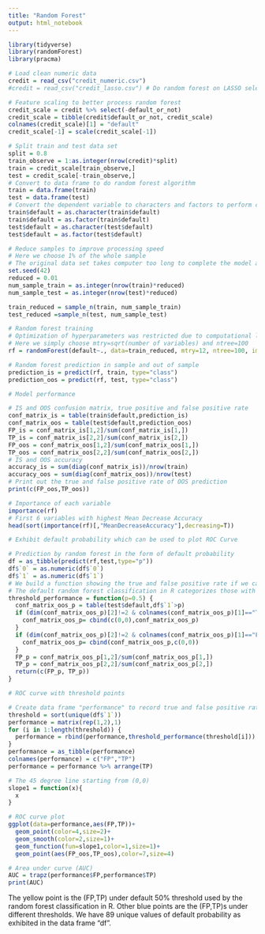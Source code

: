 ---
title: "Random Forest"
output: html_notebook
---

```{r}
library(tidyverse)
library(randomForest)
library(pracma)
```

```{r}
# Load clean numeric data
credit = read_csv("credit_numeric.csv")
#credit = read_csv("credit_lasso.csv") # Do random forest on LASSO selected variables 
```

```{r}
# Feature scaling to better process random forest
credit_scale = credit %>% select(-default_or_not)
credit_scale = tibble(credit$default_or_not, credit_scale)
colnames(credit_scale)[1] = "default"
credit_scale[-1] = scale(credit_scale[-1])
```

```{r}
# Split train and test data set
split = 0.8
train_observe = 1:as.integer(nrow(credit)*split)
train = credit_scale[train_observe,]
test = credit_scale[-train_observe,]
# Convert to data frame to do random forest algorithm
train = data.frame(train)
test = data.frame(test)
# Convert the dependent variable to characters and factors to perform classification
train$default = as.character(train$default)
train$default = as.factor(train$default)
test$default = as.character(test$default)
test$default = as.factor(test$default)
```

```{r}
# Reduce samples to improve processing speed
# Here we choose 1% of the whole sample
# The original data set takes computer too long to complete the model algorithm
set.seed(42)
reduced = 0.01
num_sample_train = as.integer(nrow(train)*reduced) 
num_sample_test = as.integer(nrow(test)*reduced)

train_reduced = sample_n(train, num_sample_train)
test_reduced =sample_n(test, num_sample_test)
```

```{r}
# Random forest training
# Optimization of hyperparameters was restricted due to computational limitations
# Here we simply choose mtry=sqrt(number of variables) and ntree=100
rf = randomForest(default~., data=train_reduced, mtry=12, ntree=100, importance=TRUE, na.action=na.roughfix)
```

```{r}
# Random forest prediction in sample and out of sample
prediction_is = predict(rf, train, type="class")
prediction_oos = predict(rf, test, type="class")
```

```{r}
# Model performance

# IS and OOS confusion matrix, true positive and false positive rate
conf_matrix_is = table(train$default,prediction_is)
conf_matrix_oos = table(test$default,prediction_oos)
FP_is = conf_matrix_is[1,2]/sum(conf_matrix_is[1,])
TP_is = conf_matrix_is[2,2]/sum(conf_matrix_is[2,])
FP_oos = conf_matrix_oos[1,2]/sum(conf_matrix_oos[1,])
TP_oos = conf_matrix_oos[2,2]/sum(conf_matrix_oos[2,])
# IS and OOS accuracy
accuracy_is = sum(diag(conf_matrix_is))/nrow(train)
accuracy_oos = sum(diag(conf_matrix_oos))/nrow(test)
# Print out the true and false positive rate of OOS prediction
print(c(FP_oos,TP_oos))
```

```{r}
# Importance of each variable
importance(rf)
# First 6 variables with highest Mean Decrease Accuracy
head(sort(importance(rf)[,"MeanDecreaseAccuracy"],decreasing=T))
```


```{r}
# Exhibit default probability which can be used to plot ROC Curve 

# Prediction by random forest in the form of default probability 
df = as_tibble(predict(rf,test,type="p"))
df$`0` = as.numeric(df$`0`)
df$`1` = as.numeric(df$`1`)
# We build a function showing the true and false positive rate if we categorize those with default probability greater than threshold p as defaulters
# The default random forest classification in R categorizes those with default probability greater than p=50% as defaulters
threshold_performance = function(p=0.5) {
  conf_matrix_oos_p = table(test$default,df$`1`>p)
  if (dim(conf_matrix_oos_p)[2]!=2 & colnames(conf_matrix_oos_p)[1]=="TRUE") {
    conf_matrix_oos_p= cbind(c(0,0),conf_matrix_oos_p)
  }
  if (dim(conf_matrix_oos_p)[2]!=2 & colnames(conf_matrix_oos_p)[1]=="FALSE") {
    conf_matrix_oos_p= cbind(conf_matrix_oos_p,c(0,0))
  }
  FP_p = conf_matrix_oos_p[1,2]/sum(conf_matrix_oos_p[1,])
  TP_p = conf_matrix_oos_p[2,2]/sum(conf_matrix_oos_p[2,])
  return(c(FP_p, TP_p))
}
```

```{r, message=FALSE, warning=FALSE}
# ROC curve with threshold points

# Create data frame "performance" to record true and false positive rate under different thresholds
threshold = sort(unique(df$`1`))
performance = matrix(rep(1,2),1)
for (i in 1:length(threshold)) {
  performance = rbind(performance,threshold_performance(threshold[i]))
}
performance = as_tibble(performance)
colnames(performance) = c("FP","TP")
performance = performance %>% arrange(TP)

# The 45 degree line starting from (0,0)    
slope1 = function(x){
  x
}

# ROC curve plot
ggplot(data=performance,aes(FP,TP))+
  geom_point(color=4,size=2)+
  geom_smooth(color=2,size=1)+
  geom_function(fun=slope1,color=1,size=1)+
  geom_point(aes(FP_oos,TP_oos),color=7,size=4)

# Area under curve (AUC)
AUC = trapz(performance$FP,performance$TP)
print(AUC)
```
The yellow point is the (FP,TP) under default 50% threshold used by the random forest classification in R. Other blue points are the (FP,TP)s under different thresholds. We have 89 unique values of default probability as exhibited in the data frame "df".










